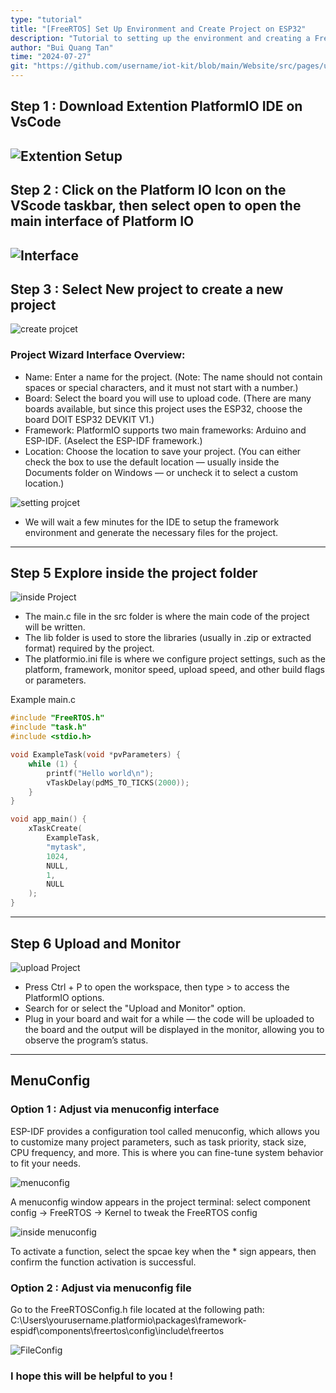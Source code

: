 ```yaml
---
type: "tutorial"
title: "[FreeRTOS] Set Up Environment and Create Project on ESP32"
description: "Tutorial to setting up the environment and creating a FreeRTOS simulation project using PlatformIO (ESP-IDF Framework)"
author: "Bui Quang Tan"
time: "2024-07-27"
git: "https://github.com/username/iot-kit/blob/main/Website/src/pages/uikit/docs/RTOS_Blog_1.mdx"
---
```


<DocumentHeader 
  title="[FreeRTOS] Set Up Environment and Create Project on ESP32"
  description="tutorial to setting up the environment and creating a FreeRTOS simulation project using PlatformIO (ESP-IDF Framework)"
  author="Bui Quang Tan"
  time="2025-07-27"
  git="https://github.com/username/iot-kit/blob/main/Website/src/pages/uikit/docs/RTOS_Blog_1.mdx"
/>

## Step 1 : Download Extention PlatformIO IDE on VsCode

![Extention Setup](/content/Blog1/extention.png)
---
## Step 2 : Click on the Platform IO Icon on the VScode taskbar, then select open to open the main interface of Platform IO

![Interface](/content/Blog1/interface.png)
---
## Step 3 : Select New project to create a new project

![create projcet](/content/Blog1/Newproject.png)

### Project Wizard Interface Overview:

- Name: Enter a name for the project. (Note: The name should not contain spaces or special characters, and it must not start with a number.)
- Board: Select the board you will use to upload code. (There are many boards available, but since this project uses the ESP32, choose the board DOIT ESP32 DEVKIT V1.)
- Framework: PlatformIO supports two main frameworks: Arduino and ESP-IDF. (Aselect the ESP-IDF framework.)
- Location: Choose the location to save your project. (You can either check the box to use the default location — usually inside the Documents folder on Windows — or uncheck it to select a custom location.)

![setting projcet](/content/Blog1/setting.png)

- We will wait a few minutes for the IDE to setup the framework environment and generate the necessary files for the project.
---
## Step 5 Explore inside the project folder
![inside Project](/content/Blog1/insideProject.png)

- The main.c file in the src folder is where the main code of the project will be written.
- The lib folder is used to store the libraries (usually in .zip or extracted format) required by the project.
- The platformio.ini file is where we configure project settings, such as the platform, framework, monitor speed, upload speed, and other build flags or parameters.

Example main.c 
```C
#include "FreeRTOS.h"
#include "task.h"
#include <stdio.h>

void ExampleTask(void *pvParameters) {
    while (1) {
        printf("Hello world\n");
        vTaskDelay(pdMS_TO_TICKS(2000)); 
    }
}

void app_main() {
    xTaskCreate(
        ExampleTask,    
        "mytask",      
        1024,            
        NULL,            
        1,              
        NULL            
    );
}
```

---
## Step 6 Upload and Monitor
![upload Project](/content/Blog1/upload.png)

- Press Ctrl + P to open the workspace, then type > to access the PlatformIO options.
- Search for or select the "Upload and Monitor" option.
- Plug in your board and wait for a while — the code will be uploaded to the board and the output will be displayed in the monitor, allowing you to observe the program’s status.

--- 
## MenuConfig
### Option 1 : Adjust via menuconfig interface

ESP-IDF provides a configuration tool called menuconfig, which allows you to customize many project parameters, such as task priority, stack size, CPU frequency, and more. This is where you can fine-tune system behavior to fit your needs.

![menuconfig ](/content/Blog1/menuconfig.png)

A menuconfig window appears in the project terminal: select component config → FreeRTOS → Kernel to tweak the FreeRTOS config

![inside menuconfig](/content/Blog1/inside_menuconfig.png)

To activate a function, select the spcae key when the * sign appears, then confirm the function activation is successful.

### Option 2 : Adjust via menuconfig file 

Go to the FreeRTOSConfig.h file located at the following path: C:\Users\yourusername\.platformio\packages\framework-espidf\components\freertos\config\include\freertos

![FileConfig](/content/Blog1/FileConfig.png)

### I hope this will be helpful to you ! 
